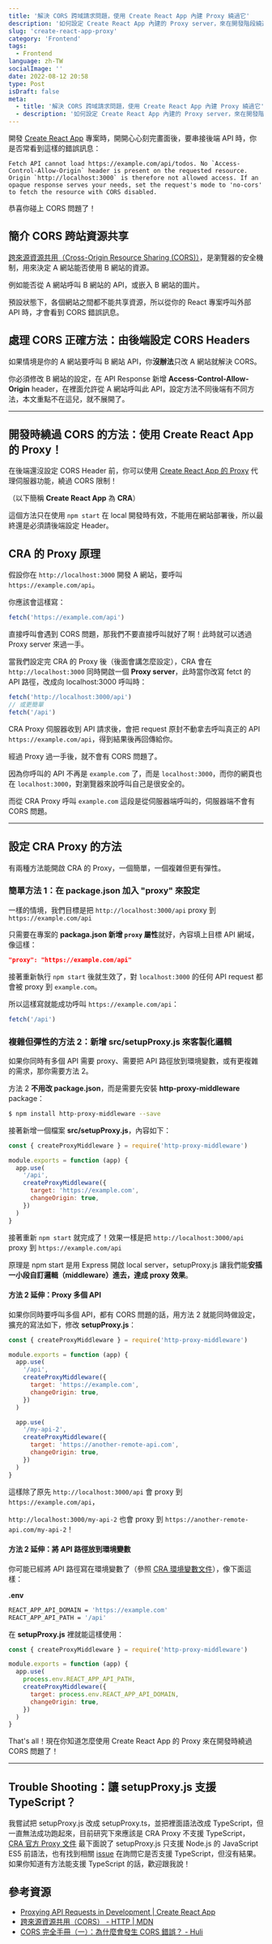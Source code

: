 ```yaml
---
title: '解決 CORS 跨域請求問題，使用 Create React App 內建 Proxy 繞過它'
description: '如何設定 Create React App 內建的 Proxy server，來在開發階段繞過呼叫 API 遇到的 Cross-Origin Resource Sharing (CORS) 問題'
slug: 'create-react-app-proxy'
category: 'Frontend'
tags:
  - Frontend
language: zh-TW
socialImage: ''
date: 2022-08-12 20:58
type: Post
isDraft: false
meta:
  - title: '解決 CORS 跨域請求問題，使用 Create React App 內建 Proxy 繞過它'
  - description: '如何設定 Create React App 內建的 Proxy server，來在開發階段繞過呼叫 API 遇到的 Cross-Origin Resource Sharing (CORS) 問題'
---
```


開發 [Create React App](https://create-react-app.dev/) 專案時，開開心心刻完畫面後，要串接後端 API 時，你是否常看到這樣的錯誤訊息：

```
Fetch API cannot load https://example.com/api/todos. No `Access-Control-Allow-Origin` header is present on the requested resource. Origin `http://localhost:3000` is therefore not allowed access. If an opaque response serves your needs, set the request's mode to 'no-cors' to fetch the resource with CORS disabled.
```

恭喜你碰上 CORS 問題了！

## 簡介 CORS 跨站資源共享

[跨來源資源共用（Cross-Origin Resource Sharing (CORS)）](https://developer.mozilla.org/zh-TW/docs/Web/HTTP/CORS)，是瀏覽器的安全機制，用來決定 A 網站能否使用 B 網站的資源。

例如能否從 A 網站呼叫 B 網站的 API，或嵌入 B 網站的圖片。

預設狀態下，各個網站之間都不能共享資源，所以從你的 React 專案呼叫外部 API 時，才會看到 CORS 錯誤訊息。

## 處理 CORS 正確方法：由後端設定 CORS Headers

如果情境是你的 A 網站要呼叫 B 網站 API，你**沒辦法**只改 A 網站就解決 CORS。

你必須修改 B 網站的設定，在 API Response 新增 **Access-Control-Allow-Origin** header，在裡面允許從 A 網站呼叫此 API，設定方法不同後端有不同方法，本文重點不在這兒，就不展開了。

---

## 開發時繞過 CORS 的方法：使用 Create React App 的 Proxy！

在後端還沒設定 CORS Header 前，你可以使用 [Create React App 的 Proxy](https://create-react-app.dev/docs/proxying-api-requests-in-development/) 代理伺服器功能，繞過 CORS 限制！

（以下簡稱 **Create React App** 為 **CRA**）

這個方法只在使用 `npm start` 在 local 開發時有效，不能用在網站部署後，所以最終還是必須請後端設定 Header。

## CRA 的 Proxy 原理

假設你在 `http://localhost:3000` 開發 A 網站，要呼叫 `https://example.com/api`。

你應該會這樣寫：

```js
fetch('https://example.com/api')
```

直接呼叫會遇到 CORS 問題，那我們不要直接呼叫就好了啊！此時就可以透過 Proxy server 來過一手。

當我們設定完 CRA 的 Proxy 後（後面會講怎麼設定），CRA 會在 `http://localhost:3000` 同時開啟一個 **Proxy server**，此時當你改寫 fetct 的 API 路徑，改成向 localhost:3000 呼叫時：

```js
fetch('http://localhost:3000/api')
// 或更簡單
fetch('/api')
```

CRA Proxy 伺服器收到 API 請求後，會把 request 原封不動拿去呼叫真正的 API `https://example.com/api`，得到結果後再回傳給你。

經過 Proxy 過一手後，就不會有 CORS 問題了。

因為你呼叫的 API 不再是 `example.com` 了，而是 `localhost:3000`，而你的網頁也在 `localhost:3000`，對瀏覽器來說呼叫自己是很安全的。

而從 CRA Proxy 呼叫 `example.com` 這段是從伺服器端呼叫的，伺服器端不會有 CORS 問題。

---

## 設定 CRA Proxy 的方法

有兩種方法能開啟 CRA 的 Proxy，一個簡單，一個複雜但更有彈性。

### 簡單方法 1：在 package.json 加入 "proxy" 來設定

一樣的情境，我們目標是把 `http://localhost:3000/api` proxy 到 `https://example.com/api`

只需要在專案的 **packaga.json 新增 `proxy` 屬性**就好，內容填上目標 API 網域，像這樣：

```json
"proxy": "https://example.com/api"
```

接著重新執行 `npm start` 後就生效了，對 `localhost:3000` 的任何 API request 都會被 proxy 到 `example.com`。

所以這樣寫就能成功呼叫 `https://example.com/api`：

```js
fetch('/api')
```

### 複雜但彈性的方法 2：新增 src/setupProxy.js 來客製化邏輯

如果你同時有多個 API 需要 proxy、需要把 API 路徑放到環境變數，或有更複雜的需求，那你需要方法 2。

方法 2 **不用改 package.json**，而是需要先安裝 **http-proxy-middleware** package：

```bash
$ npm install http-proxy-middleware --save
```

接著新增一個檔案 **src/setupProxy.js**，內容如下：

```js
const { createProxyMiddleware } = require('http-proxy-middleware')

module.exports = function (app) {
  app.use(
    '/api',
    createProxyMiddleware({
      target: 'https://example.com',
      changeOrigin: true,
    })
  )
}
```

接著重新 `npm start` 就完成了！效果一樣是把 `http://localhost:3000/api` proxy 到 `https://example.com/api`

原理是 npm start 是用 Express 開啟 local server，setupProxy.js 讓我們能**安插一小段自訂邏輯（middleware）進去，達成 proxy 效果**。

#### 方法 2 延伸：Proxy 多個 API

如果你同時要呼叫多個 API，都有 CORS 問題的話，用方法 2 就能同時做設定，擴充的寫法如下，修改 **setupProxy.js**：

```js
const { createProxyMiddleware } = require('http-proxy-middleware')

module.exports = function (app) {
  app.use(
    '/api',
    createProxyMiddleware({
      target: 'https://example.com',
      changeOrigin: true,
    })
  )

  app.use(
    '/my-api-2',
    createProxyMiddleware({
      target: 'https://another-remote-api.com',
      changeOrigin: true,
    })
  )
}
```

這樣除了原先 `http://localhost:3000/api` 會 proxy 到 `https://example.com/api`，

`http://localhost:3000/my-api-2` 也會 proxy 到 `https://another-remote-api.com/my-api-2`！

#### 方法 2 延伸：將 API 路徑放到環境變數

你可能已經將 API 路徑寫在環境變數了（參照 [CRA 環境變數文件](https://create-react-app.dev/docs/adding-custom-environment-variables/#expanding-environment-variables-in-env)），像下面這樣：

**.env**

```bash
REACT_APP_API_DOMAIN = 'https://example.com'
REACT_APP_API_PATH = '/api'
```

在 **setupProxy.js** 裡就能這樣使用：

```js
const { createProxyMiddleware } = require('http-proxy-middleware')

module.exports = function (app) {
  app.use(
    process.env.REACT_APP_API_PATH,
    createProxyMiddleware({
      target: process.env.REACT_APP_API_DOMAIN,
      changeOrigin: true,
    })
  )
}
```

That's all！現在你知道怎麼使用 Create React App 的 Proxy 來在開發時繞過 CORS 問題了！

---

## Trouble Shooting：讓 setupProxy.js 支援 TypeScript？

我嘗試把 setupProxy.js 改成 setupProxy.ts，並把裡面語法改成 TypeScript，但一直無法成功跑起來，目前研究下來應該是 CRA Proxy 不支援 TypeScript，[CRA 官方 Proxy 文件](https://create-react-app.dev/docs/proxying-api-requests-in-development/#configuring-the-proxy-manually) 最下面說了 setupProxy.js 只支援 Node.js 的 JavaScript ES5 前語法，也有找到相關 [issue](https://github.com/facebook/create-react-app/issues/6794) 在詢問它是否支援 TypeScript，但沒有結果。如果你知道有方法能支援 TypeScript 的話，歡迎跟我說！

## 參考資源

- [Proxying API Requests in Development | Create React App](https://create-react-app.dev/docs/proxying-api-requests-in-development/)
- [跨來源資源共用（CORS） - HTTP | MDN](https://developer.mozilla.org/zh-TW/docs/Web/HTTP/CORS)
- [CORS 完全手冊（一）：為什麼會發生 CORS 錯誤？ - Huli](https://blog.huli.tw/2021/02/19/cors-guide-1/)
